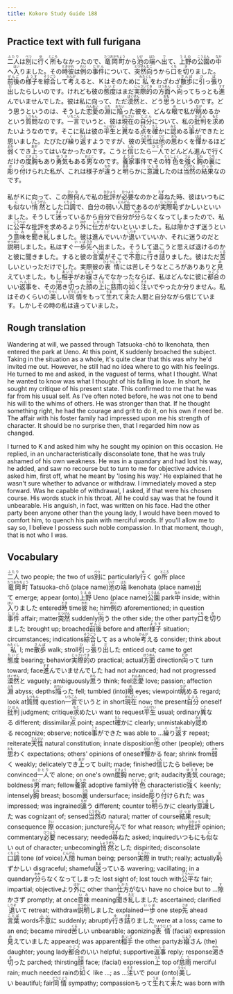 ```yaml
---
title: Kokoro Study Guide 188
---
```


## Practice text with full furigana

<p>
<ruby><rb>二人</rb><rt>ふたり</rt></ruby>は<ruby><rb>別</rb><rt>べつ</rt></ruby>に<ruby><rb>行</rb><rt>ゆ</rt></ruby>く<ruby><rb>所</rb><rt>ところ</rt></ruby>もなかったので、<ruby><rb>竜岡町</rb><rt>たつおかちょう</rt></ruby>から<ruby><rb>池</rb><rt>いけ</rt></ruby>の<ruby><rb>端</rb><rt>はた</rt></ruby>へ<ruby><rb>出</rb><rt>で</rt></ruby>て、<ruby><rb>上野</rb><rt>うえの</rt></ruby>の<ruby><rb>公園</rb><rt>こうえん</rt></ruby>の<ruby><rb>中</rb><rt>なか</rt></ruby>へ<ruby><rb>入</rb><rt>はい</rt></ruby>りました。その<ruby><rb>時</rb><rt>とき</rt></ruby><ruby><rb>彼</rb><rt>かれ</rt></ruby>は<ruby><rb>例</rb><rt>れい</rt></ruby>の<ruby><rb>事件</rb><rt>じけん</rt></ruby>について、<ruby><rb>突然</rb><rt>とつぜん</rt></ruby><ruby><rb>向</rb><rt>むこ</rt></ruby>うから<ruby><rb>口</rb><rt>くち</rt></ruby>を<ruby><rb>切</rb><rt>き</rt></ruby>りました。<ruby><rb>前後</rb><rt>ぜんご</rt></ruby>の<ruby><rb>様子</rb><rt>ようす</rt></ruby>を<ruby><rb>綜合</rb><rt>そうごう</rt></ruby>して<ruby><rb>考</rb><rt>かんが</rt></ruby>えると、Ｋはそのために<ruby><rb>私</rb><rt>わたくし</rt></ruby>をわざわざ<ruby><rb>散歩</rb><rt>さんぽ</rt></ruby>に<ruby><rb>引</rb><rt>ひ</rt></ruby>っ<ruby><rb>張</rb><rt>ぱ</rt></ruby>り<ruby><rb>出</rb><rt>だ</rt></ruby>したらしいのです。けれども彼の<ruby><rb>態度</rb><rt>たいど</rt></ruby>はまだ<ruby><rb>実際的</rb><rt>じっさいてき</rt></ruby>の<ruby><rb>方面</rb><rt>ほうめん</rt></ruby>へ<ruby><rb>向</rb><rt>むか</rt></ruby>ってちっとも<ruby><rb>進</rb><rt>すす</rt></ruby>んでいませんでした。彼は私に向って、ただ<ruby><rb>漠然</rb><rt>ばくぜん</rt></ruby>と、どう<ruby><rb>思</rb><rt>おも</rt></ruby>うというのです。どう思うというのは、そうした<ruby><rb>恋愛</rb><rt>れんあい</rt></ruby>の<ruby><rb>淵</rb><rt>ふち</rt></ruby>に<ruby><rb>陥</rb><rt>おちい</rt></ruby>った彼を、どんな<ruby><rb>眼</rb><rt>め</rt></ruby>で私が<ruby><rb>眺</rb><rt>なが</rt></ruby>めるかという<ruby><rb>質問</rb><rt>しつもん</rt></ruby>なのです。<ruby><rb>一言</rb><rt>いちごん</rt></ruby>でいうと、彼は<ruby><rb>現在</rb><rt>げんざい</rt></ruby>の<ruby><rb>自分</rb><rt>じぶん</rt></ruby>について、私の<ruby><rb>批判</rb><rt>ひはん</rt></ruby>を<ruby><rb>求</rb><rt>もと</rt></ruby>めたいようなのです。そこに私は彼の<ruby><rb>平生</rb><rt>へいぜい</rt></ruby>と<ruby><rb>異</rb><rt>こと</rt></ruby>なる<ruby><rb>点</rb><rt>てん</rt></ruby>を<ruby><rb>確</rb><rt>たし</rt></ruby>かに<ruby><rb>認</rb><rt>みと</rt></ruby>める<ruby><rb>事</rb><rt>こと</rt></ruby>ができたと思いました。たびたび<ruby><rb>繰</rb><rt>く</rt></ruby>り<ruby><rb>返</rb><rt>かえ</rt></ruby>すようですが、彼の<ruby><rb>天性</rb><rt>てんせい</rt></ruby>は<ruby><rb>他</rb><rt>ひと</rt></ruby>の<ruby><rb>思</rb><rt>おも</rt></ruby>わくを<ruby><rb>憚</rb><rt>はば</rt></ruby>かるほど<ruby><rb>弱</rb><rt>よわ</rt></ruby>くでき<ruby><rb>上</rb><rt>あが</rt></ruby>ってはいなかったのです。こうと<ruby><rb>信</rb><rt>しん</rt></ruby>じたら<ruby><rb>一人</rb><rt>ひとり</rt></ruby>でどんどん進んで行くだけの<ruby><rb>度胸</rb><rt>どきょう</rt></ruby>もあり<ruby><rb>勇気</rb><rt>ゆうき</rt></ruby>もある<ruby><rb>男</rb><rt>おとこ</rt></ruby>なのです。<ruby><rb>養家</rb><rt>ようか</rt></ruby>事件でその<ruby><rb>特色</rb><rt>とくしょく</rt></ruby>を<ruby><rb>強</rb><rt>つよ</rt></ruby>く<ruby><rb>胸</rb><rt>むね</rt></ruby>の<ruby><rb>裏</rb><rt>うち</rt></ruby>に<ruby><rb>彫</rb><rt>ほ</rt></ruby>り<ruby><rb>付</rb><rt>つ</rt></ruby>けられた私が、これは様子が<ruby><rb>違</rb><rt>ちが</rt></ruby>うと<ruby><rb>明</rb><rt>あき</rt></ruby>らかに<ruby><rb>意識</rb><rt>いしき</rt></ruby>したのは<ruby><rb>当然</rb><rt>とうぜん</rt></ruby>の<ruby><rb>結果</rb><rt>けっか</rt></ruby>なのです。
</p>

<p>
私がＫに向って、この<ruby><rb>際</rb><rt>さい</rt></ruby><ruby><rb>何</rb><rt>な</rt></ruby>んで私の<ruby><rb>批評</rb><rt>ひひょう</rt></ruby>が<ruby><rb>必要</rb><rt>ひつよう</rt></ruby>なのかと<ruby><rb>尋</rb><rt>たず</rt></ruby>ねた時、彼はいつもにも<ruby><rb>似</rb><rt>に</rt></ruby>ない<ruby><rb>悄然</rb><rt>しょうぜん</rt></ruby>とした<ruby><rb>口調</rb><rt>くちょう</rt></ruby>で、自分の弱い<ruby><rb>人間</rb><rt>にんげん</rt></ruby>であるのが<ruby><rb>実際</rb><rt>じっさい</rt></ruby><ruby><rb>恥</rb><rt>は</rt></ruby>ずかしいといいました。そうして<ruby><rb>迷</rb><rt>まよ</rt></ruby>っているから自分で自分が<ruby><rb>分</rb><rt>わか</rt></ruby>らなくなってしまったので、私に<ruby><rb>公平</rb><rt>こうへい</rt></ruby>な批評を求めるより<ruby><rb>外</rb><rt>ほか</rt></ruby>に<ruby><rb>仕方</rb><rt>しかた</rt></ruby>がないといいました。私は<ruby><rb>隙</rb><rt>す</rt></ruby>かさず迷うという<ruby><rb>意味</rb><rt>いみ</rt></ruby>を<ruby><rb>聞</rb><rt>き</rt></ruby>き<ruby><rb>糺</rb><rt>ただ</rt></ruby>しました。彼は進んでいいか<ruby><rb>退</rb><rt>しりぞ</rt></ruby>いていいか、それに迷うのだと<ruby><rb>説明</rb><rt>せつめい</rt></ruby>しました。私はすぐ<ruby><rb>一歩</rb><rt>いっぽ</rt></ruby><ruby><rb>先</rb><rt>さき</rt></ruby>へ出ました。そうして退こうと思えば退けるのかと彼に聞きました。すると彼の<ruby><rb>言葉</rb><rt>ことば</rt></ruby>がそこで<ruby><rb>不意</rb><rt>ふい</rt></ruby>に<ruby><rb>行</rb><rt>ゆ</rt></ruby>き<ruby><rb>詰</rb><rt>づま</rt></ruby>りました。彼はただ<ruby><rb>苦</rb><rt>くる</rt></ruby>しいといっただけでした。実際彼の<ruby><rb>表情</rb><rt>ひょうじょう</rt></ruby>には苦しそうなところがありありと<ruby><rb>見</rb><rt>み</rt></ruby>えていました。もし<ruby><rb>相手</rb><rt>あいて</rt></ruby>がお<ruby><rb>嬢</rb><rt>じょう</rt></ruby>さんでなかったならば、私はどんなに彼に<ruby><rb>都合</rb><rt>つごう</rt></ruby>のいい<ruby><rb>返事</rb><rt>へんじ</rt></ruby>を、その<ruby><rb>渇</rb><rt>かわ</rt></ruby>き<ruby><rb>切</rb><rt>き</rt></ruby>った<ruby><rb>顔</rb><rt>かお</rt></ruby>の<ruby><rb>上</rb><rt>うえ</rt></ruby>に<ruby><rb>慈雨</rb><rt>じう</rt></ruby>の<ruby><rb>如</rb><rt>ごと</rt></ruby>く<ruby><rb>注</rb><rt>そそ</rt></ruby>いでやったか分りません。私はそのくらいの<ruby><rb>美</rb><rt>うつく</rt></ruby>しい<ruby><rb>同情</rb><rt>どうじょう</rt></ruby>をもって<ruby><rb>生</rb><rt>うま</rt></ruby>れて<ruby><rb>来</rb><rt>き</rt></ruby>た人間と自分ながら信じています。しかしその時の私は違っていました。
</p>


## Rough translation

Wandering at will, we passed through Tatsuoka-chō to Ikenohata, then entered the park at Ueno. At this point, K suddenly broached the subject. Taking in the situation as a whole, it's quite clear that this was why he'd invited me out. However, he still had no idea where to go with his feelings. He turned to me and asked, in the vaguest of terms, what I thought. What he wanted to know was what I thought of his falling in love. In short, he sought my critique of his present state. This confirmed to me that he was far from his usual self. As I've often noted before, he was not one to bend his will to the whims of others. He was stronger than that. If he thought something right, he had the courage and grit to do it, on his own if need be. The affair with his foster family had impressed upon me his strength of character. It should be no surprise then, that I regarded him now as changed.

I turned to K and asked him why he sought my opinion on this occasion. He replied, in an uncharacteristically disconsolate tone, that he was truly ashamed of his own weakness. He was in a quandary and had lost his way, he added, and saw no recourse but to turn to me for objective advice. I asked him, first off, what he meant by 'losing his way.' He explained that he wasn't sure whether to advance or withdraw. I immediately moved a step forward. Was he capable of withdrawal, I asked, if that were his chosen course. His words stuck in his throat. All he could say was that he found it unbearable. His anguish, in fact, was written on his face. Had the other party been anyone other than the young lady, I would have been moved to comfort him, to quench his pain with merciful words. If you'll allow me to say so, I believe I possess such noble compassion. In that moment, though, that is not who I was.          


## Vocabulary

<p>
<span class="vocabstudy"><ruby><rb>二人</rb><rt>ふたり</rt></ruby>&nbsp;two people; the two of us</span><span class="vocabstudy"><ruby><rb>別</rb><rt>べつ</rt></ruby>に&nbsp;particularly</span><span class="vocabstudy"><ruby><rb>行</rb><rt>ゆ</rt></ruby>く&nbsp;go</span><span class="vocabstudy"><ruby><rb>所</rb><rt>ところ</rt></ruby>&nbsp;place</span><span class="vocabstudy"><ruby><rb>竜岡町</rb><rt>たつおかちょう</rt></ruby>&nbsp;Tatsuoka-chō (place name)</span><span class="vocabstudy"><ruby><rb>池</rb><rt>いけ</rt></ruby>の<ruby><rb>端</rb><rt>はた</rt></ruby>&nbsp;Ikenohata (place name)</span><span class="vocabstudy"><ruby><rb>出</rb><rt>で</rt></ruby>て&nbsp;emerge; appear (onto)</span><span class="vocabstudy"><ruby><rb>上野</rb><rt>うえの</rt></ruby>&nbsp;Ueno (place name)</span><span class="vocabstudy"><ruby><rb>公園</rb><rt>こうえん</rt></ruby>&nbsp;park</span><span class="vocabstudy"><ruby><rb>中</rb><rt>なか</rt></ruby>&nbsp;inside; within</span><span class="vocabstudy"><ruby><rb>入</rb><rt>はい</rt></ruby>りました&nbsp;entered</span><span class="vocabstudy"><ruby><rb>時</rb><rt>とき</rt></ruby>&nbsp;time</span><span class="vocabstudy"><ruby><rb>彼</rb><rt>かれ</rt></ruby>&nbsp;he; him</span><span class="vocabstudy"><ruby><rb>例</rb><rt>れい</rt></ruby>の&nbsp;aforementioned; in question</span><span class="vocabstudy"><ruby><rb>事件</rb><rt>じけん</rt></ruby>&nbsp;affair; matter</span><span class="vocabstudy"><ruby><rb>突然</rb><rt>とつぜん</rt></ruby>&nbsp;suddenly</span><span class="vocabstudy"><ruby><rb>向</rb><rt>むこ</rt></ruby>う&nbsp;the other side; the other party</span><span class="vocabstudy"><ruby><rb>口</rb><rt>くち</rt></ruby>を<ruby><rb>切</rb><rt>き</rt></ruby>りました&nbsp;brought up; broached</span><span class="vocabstudy"><ruby><rb>前後</rb><rt>ぜんご</rt></ruby>&nbsp;before and after</span><span class="vocabstudy"><ruby><rb>様子</rb><rt>ようす</rt></ruby>&nbsp;situation; circumstances; indications</span><span class="vocabstudy"><ruby><rb>綜合</rb><rt>そうごう</rt></ruby>して&nbsp;as a whole</span><span class="vocabstudy"><ruby><rb>考</rb><rt>かんが</rt></ruby>える&nbsp;consider; think about</span><span class="vocabstudy"><ruby><rb>私</rb><rt>わたくし</rt></ruby>&nbsp;I; me</span><span class="vocabstudy"><ruby><rb>散歩</rb><rt>さんぽ</rt></ruby>&nbsp;walk; stroll</span><span class="vocabstudy"><ruby><rb>引</rb><rt>ひ</rt></ruby>っ<ruby><rb>張</rb><rt>ぱ</rt></ruby>り<ruby><rb>出</rb><rt>だ</rt></ruby>した&nbsp;enticed out; came to get</span><span class="vocabstudy"><ruby><rb>態度</rb><rt>たいど</rt></ruby>&nbsp;bearing; behavior</span><span class="vocabstudy"><ruby><rb>実際的</rb><rt>じっさいてき</rt></ruby>の&nbsp;practical; actual</span><span class="vocabstudy"><ruby><rb>方面</rb><rt>ほうめん</rt></ruby>&nbsp;direction</span><span class="vocabstudy"><ruby><rb>向</rb><rt>むか</rt></ruby>って&nbsp;turn toward; face</span><span class="vocabstudy"><ruby><rb>進</rb><rt>すす</rt></ruby>んでいませんでした&nbsp;had not advanced; had not progressed</span><span class="vocabstudy"><ruby><rb>漠然</rb><rt>ばくぜん</rt></ruby>と&nbsp;vaguely; ambiguously</span><span class="vocabstudy"><ruby><rb>思</rb><rt>おも</rt></ruby>う&nbsp;think; feel</span><span class="vocabstudy"><ruby><rb>恋愛</rb><rt>れんあい</rt></ruby>&nbsp;love; passion; affection</span><span class="vocabstudy"><ruby><rb>淵</rb><rt>ふち</rt></ruby>&nbsp;abyss; depths</span><span class="vocabstudy"><ruby><rb>陥</rb><rt>おちい</rt></ruby>った&nbsp;fell; tumbled (into)</span><span class="vocabstudy"><ruby><rb>眼</rb><rt>め</rt></ruby>&nbsp;eyes; viewpoint</span><span class="vocabstudy"><ruby><rb>眺</rb><rt>なが</rt></ruby>める&nbsp;regard; look at</span><span class="vocabstudy"><ruby><rb>質問</rb><rt>しつもん</rt></ruby>&nbsp;question</span><span class="vocabstudy"><ruby><rb>一言</rb><rt>いちごん</rt></ruby>でいうと&nbsp;in short</span><span class="vocabstudy"><ruby><rb>現在</rb><rt>げんざい</rt></ruby>&nbsp;now; the present</span><span class="vocabstudy"><ruby><rb>自分</rb><rt>じぶん</rt></ruby>&nbsp;oneself</span><span class="vocabstudy"><ruby><rb>批判</rb><rt>ひはん</rt></ruby>&nbsp;judgment; critique</span><span class="vocabstudy"><ruby><rb>求</rb><rt>もと</rt></ruby>めたい&nbsp;want to request</span><span class="vocabstudy"><ruby><rb>平生</rb><rt>へいぜい</rt></ruby>&nbsp;usual; ordinary</span><span class="vocabstudy"><ruby><rb>異</rb><rt>こと</rt></ruby>なる&nbsp;different; dissimilar</span><span class="vocabstudy"><ruby><rb>点</rb><rt>てん</rt></ruby>&nbsp;point; aspect</span><span class="vocabstudy"><ruby><rb>確</rb><rt>たし</rt></ruby>かに&nbsp;clearly; unmistakably</span><span class="vocabstudy"><ruby><rb>認</rb><rt>みと</rt></ruby>める&nbsp;recognize; observe; notice</span><span class="vocabstudy"><ruby><rb>事</rb><rt>こと</rt></ruby>ができた&nbsp;was able to ...</span><span class="vocabstudy"><ruby><rb>繰</rb><rt>く</rt></ruby>り<ruby><rb>返</rb><rt>かえ</rt></ruby>す&nbsp;repeat; reiterate</span><span class="vocabstudy"><ruby><rb>天性</rb><rt>てんせい</rt></ruby>&nbsp;natural constitution; innate disposition</span><span class="vocabstudy"><ruby><rb>他</rb><rt>ひと</rt></ruby>&nbsp;other (people); others</span><span class="vocabstudy"><ruby><rb>思</rb><rt>おも</rt></ruby>わく&nbsp;expectations; others' opinions of oneself</span><span class="vocabstudy"><ruby><rb>憚</rb><rt>はば</rt></ruby>かる&nbsp;fear; shrink from</span><span class="vocabstudy"><ruby><rb>弱</rb><rt>よわ</rt></ruby>く&nbsp;weakly; delicately</span><span class="vocabstudy">でき<ruby><rb>上</rb><rt>あが</rt></ruby>って&nbsp;built; made; finished</span><span class="vocabstudy"><ruby><rb>信</rb><rt>しん</rt></ruby>じたら&nbsp;believe; be convinced</span><span class="vocabstudy"><ruby><rb>一人</rb><rt>ひとり</rt></ruby>で&nbsp;alone; on one's own</span><span class="vocabstudy"><ruby><rb>度胸</rb><rt>どきょう</rt></ruby>&nbsp;nerve; grit; audacity</span><span class="vocabstudy"><ruby><rb>勇気</rb><rt>ゆうき</rt></ruby>&nbsp;courage; boldness</span><span class="vocabstudy"><ruby><rb>男</rb><rt>おとこ</rt></ruby>&nbsp;man; fellow</span><span class="vocabstudy"><ruby><rb>養家</rb><rt>ようか</rt></ruby>&nbsp;adoptive family</span><span class="vocabstudy"><ruby><rb>特色</rb><rt>とくしょく</rt></ruby>&nbsp;characteristic</span><span class="vocabstudy"><ruby><rb>強</rb><rt>つよ</rt></ruby>く&nbsp;keenly; intensely</span><span class="vocabstudy"><ruby><rb>胸</rb><rt>むね</rt></ruby>&nbsp;breast; bosom</span><span class="vocabstudy"><ruby><rb>裏</rb><rt>うち</rt></ruby>&nbsp;undersurface; inside</span><span class="vocabstudy"><ruby><rb>彫</rb><rt>ほ</rt></ruby>り<ruby><rb>付</rb><rt>つ</rt></ruby>けられた&nbsp;was impressed; was ingrained</span><span class="vocabstudy"><ruby><rb>違</rb><rt>ちが</rt></ruby>う&nbsp;different; counter to</span><span class="vocabstudy"><ruby><rb>明</rb><rt>あき</rt></ruby>らかに&nbsp;clearly</span><span class="vocabstudy"><ruby><rb>意識</rb><rt>いしき</rt></ruby>した&nbsp;was cognizant of; sensed</span><span class="vocabstudy"><ruby><rb>当然</rb><rt>とうぜん</rt></ruby>の&nbsp;natural; matter of course</span><span class="vocabstudy"><ruby><rb>結果</rb><rt>けっか</rt></ruby>&nbsp;result; consequence</span>
<span class="vocabstudy"><ruby><rb>際</rb><rt>さい</rt></ruby>&nbsp;occasion; juncture</span><span class="vocabstudy"><ruby><rb>何</rb><rt>な</rt></ruby>んで&nbsp;for what reason; why</span><span class="vocabstudy"><ruby><rb>批評</rb><rt>ひひょう</rt></ruby>&nbsp;opinion; commentary</span><span class="vocabstudy"><ruby><rb>必要</rb><rt>ひつよう</rt></ruby>&nbsp;necessary; needed</span><span class="vocabstudy"><ruby><rb>尋</rb><rt>たず</rt></ruby>ねた&nbsp;asked; inquired</span><span class="vocabstudy">いつもにも<ruby><rb>似</rb><rt>に</rt></ruby>ない&nbsp;out of character; unbecoming</span><span class="vocabstudy"><ruby><rb>悄然</rb><rt>しょうぜん</rt></ruby>とした&nbsp;dispirited; disconsolate</span><span class="vocabstudy"><ruby><rb>口調</rb><rt>くちょう</rt></ruby>&nbsp;tone (of voice)</span><span class="vocabstudy"><ruby><rb>人間</rb><rt>にんげん</rt></ruby>&nbsp;human being; person</span><span class="vocabstudy"><ruby><rb>実際</rb><rt>じっさい</rt></ruby>&nbsp;in truth; really; actually</span><span class="vocabstudy"><ruby><rb>恥</rb><rt>は</rt></ruby>ずかしい&nbsp;disgraceful; shameful</span><span class="vocabstudy"><ruby><rb>迷</rb><rt>まよ</rt></ruby>っている&nbsp;wavering; vacillating; in a quandary</span><span class="vocabstudy"><ruby><rb>分</rb><rt>わか</rt></ruby>らなくなってしまった&nbsp;lost sight of; lost touch with</span><span class="vocabstudy"><ruby><rb>公平</rb><rt>こうへい</rt></ruby>な&nbsp;fair; impartial; objective</span><span class="vocabstudy">より<ruby><rb>外</rb><rt>ほか</rt></ruby>に&nbsp;other than</span><span class="vocabstudy"><ruby><rb>仕方</rb><rt>しかた</rt></ruby>がない&nbsp;have no choice but to ...</span><span class="vocabstudy"><ruby><rb>隙</rb><rt>す</rt></ruby>かさず&nbsp;promptly; at once</span><span class="vocabstudy"><ruby><rb>意味</rb><rt>いみ</rt></ruby>&nbsp;meaning</span><span class="vocabstudy"><ruby><rb>聞</rb><rt>き</rt></ruby>き<ruby><rb>糺</rb><rt>ただ</rt></ruby>しました&nbsp;ascertained; clarified</span><span class="vocabstudy"><ruby><rb>退</rb><rt>しりぞ</rt></ruby>いて&nbsp;retreat; withdraw</span><span class="vocabstudy"><ruby><rb>説明</rb><rt>せつめい</rt></ruby>しました&nbsp;explained</span><span class="vocabstudy"><ruby><rb>一歩</rb><rt>いっぽ</rt></ruby>&nbsp;one step</span><span class="vocabstudy"><ruby><rb>先</rb><rt>さき</rt></ruby>&nbsp;ahead</span><span class="vocabstudy"><ruby><rb>言葉</rb><rt>ことば</rt></ruby>&nbsp;words</span><span class="vocabstudy"><ruby><rb>不意</rb><rt>ふい</rt></ruby>に&nbsp;suddenly; abruptly</span><span class="vocabstudy"><ruby><rb>行</rb><rt>ゆ</rt></ruby>き<ruby><rb>詰</rb><rt>づま</rt></ruby>りました&nbsp;were at a loss; came to an end; became mired</span><span class="vocabstudy"><ruby><rb>苦</rb><rt>くる</rt></ruby>しい&nbsp;unbearable; agonizing</span><span class="vocabstudy"><ruby><rb>表情</rb><rt>ひょうじょう</rt></ruby>&nbsp;(facial) expression</span><span class="vocabstudy"><ruby><rb>見</rb><rt>み</rt></ruby>えていました&nbsp;appeared; was apparent</span><span class="vocabstudy"><ruby><rb>相手</rb><rt>あいて</rt></ruby>&nbsp;the other party</span><span class="vocabstudy">お<ruby><rb>嬢</rb><rt>じょう</rt></ruby>さん&nbsp;(the) daughter; young lady</span><span class="vocabstudy"><ruby><rb>都合</rb><rt>つごう</rt></ruby>のいい&nbsp;helpful; supportive</span><span class="vocabstudy"><ruby><rb>返事</rb><rt>へんじ</rt></ruby>&nbsp;reply; response</span><span class="vocabstudy"><ruby><rb>渇</rb><rt>かわ</rt></ruby>き<ruby><rb>切</rb><rt>き</rt></ruby>った&nbsp;parched; thirsting</span><span class="vocabstudy"><ruby><rb>顔</rb><rt>かお</rt></ruby>&nbsp;face; (facial) expression</span><span class="vocabstudy"><ruby><rb>上</rb><rt>うえ</rt></ruby>&nbsp;top of</span><span class="vocabstudy"><ruby><rb>慈雨</rb><rt>じう</rt></ruby>&nbsp;merciful rain; much needed rain</span><span class="vocabstudy">の<ruby><rb>如</rb><rt>ごと</rt></ruby>く&nbsp;like ...; as ...</span><span class="vocabstudy"><ruby><rb>注</rb><rt>そそ</rt></ruby>いで&nbsp;pour (onto)</span><span class="vocabstudy"><ruby><rb>美</rb><rt>うつく</rt></ruby>しい&nbsp;beautiful; fair</span><span class="vocabstudy"><ruby><rb>同情</rb><rt>どうじょう</rt></ruby>&nbsp;sympathy; compassion</span><span class="vocabstudy">もって<ruby><rb>生</rb><rt>うま</rt></ruby>れて<ruby><rb>来</rb><rt>き</rt></ruby>た&nbsp;was born with</span>
</p>
